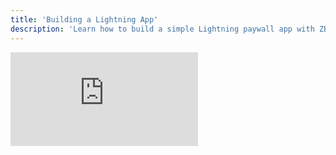 ```yaml
---
title: 'Building a Lightning App'
description: 'Learn how to build a simple Lightning paywall app with ZBD.'
---
```


<iframe
  className="w-full aspect-video rounded-lg"
  src="https://www.youtube.com/embed/9RQOmYCr4m0"
  title="ZBD Dev - Build Lightning App"
  frameborder="0"
  allow="accelerometer; autoplay; clipboard-write; encrypted-media; gyroscope; picture-in-picture"
  allowfullscreen
></iframe>

